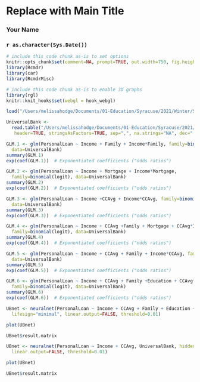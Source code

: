 <!-- R Commander Markdown Template -->

Replace with Main Title
=======================

### Your Name

### `r as.character(Sys.Date())`

```r
# include this code chunk as-is to set options
knitr::opts_chunk$set(comment=NA, prompt=TRUE, out.width=750, fig.height=8, fig.width=8)
library(Rcmdr)
library(car)
library(RcmdrMisc)
```


```r
# include this code chunk as-is to enable 3D graphs
library(rgl)
knitr::knit_hooks$set(webgl = hook_webgl)
```


```r
load("/Users/melissahodge/Documents/01-Education/Syracuse/2021/Winter/SCM 651/HM4/Homework 4 Data Set - Universal Bank.csv")
```


```r
UniversalBank <- 
  read.table("/Users/melissahodge/Documents/01-Education/Syracuse/2021/Winter/SCM 651/HM4/Homework 4 Data Set - Universal Bank.csv",
   header=TRUE, stringsAsFactors=TRUE, sep=",", na.strings="NA", dec=".", strip.white=TRUE)
```

```r
GLM.1 <- glm(PersonalLoan ~ Income + Family + Income*Family, family=binomial(logit), 
  data=UniversalBank)
summary(GLM.1)
exp(coef(GLM.1))  # Exponentiated coefficients ("odds ratios")
```

```r
GLM.2 <- glm(PersonalLoan ~ Income + Mortgage + Income*Mortgage, 
  family=binomial(logit), data=UniversalBank)
summary(GLM.2)
exp(coef(GLM.2))  # Exponentiated coefficients ("odds ratios")
```

```r
GLM.3 <- glm(PersonalLoan ~ Income +CCAvg + Income*CCAvg, family=binomial(logit), 
  data=UniversalBank)
summary(GLM.3)
exp(coef(GLM.3))  # Exponentiated coefficients ("odds ratios")
```

```r
GLM.4 <- glm(PersonalLoan ~ Income + CCAvg +Family + Mortgage + CCAvg*Income, 
  family=binomial(logit), data=UniversalBank)
summary(GLM.4)
exp(coef(GLM.4))  # Exponentiated coefficients ("odds ratios")
```

```r
GLM.5 <- glm(PersonalLoan ~ Income + CCAvg + Family + Income*CCAvg, family=binomial(logit), 
  data=UniversalBank)
summary(GLM.5)
exp(coef(GLM.5))  # Exponentiated coefficients ("odds ratios")
```

```r
GLM.6 <- glm(PersonalLoan ~ Income + CCAvg + Family +Education + CCAvg*Income, 
  family=binomial(logit), data=UniversalBank)
summary(GLM.6)
exp(coef(GLM.6))  # Exponentiated coefficients ("odds ratios")
```

```r
UBnet <- neuralnet(PersonalLoan ~ Income + CCAvg + Family + Education + SecuritiesAccount, UniversalBank, hidden=2, 
  lifesign="minimal", linear.output=FALSE, threshold=0.01)
```


```r
plot(UBnet)
```


```r
UBnet$result.matrix
```


```r
UBnet <- neuralnet(PersonalLoan ~ Income + CCAvg, UniversalBank, hidden=2, lifesign="minimal", 
  linear.output=FALSE, threshold=0.01)
```


```r
plot(UBnet)
```


```r
UBnet$result.matrix
```


